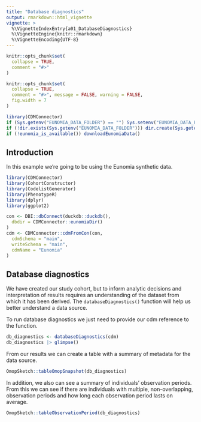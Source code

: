 ```yaml
---
title: "Database diagnostics"
output: rmarkdown::html_vignette
vignette: >
  %\VignetteIndexEntry{a01_DatabaseDiagnostics}
  %\VignetteEngine{knitr::rmarkdown}
  %\VignetteEncoding{UTF-8}
---
```


```r
knitr::opts_chunk$set(
  collapse = TRUE,
  comment = "#>"
)
```


```r
knitr::opts_chunk$set(
  collapse = TRUE,
  comment = "#>", message = FALSE, warning = FALSE,
  fig.width = 7
)

library(CDMConnector)
if (Sys.getenv("EUNOMIA_DATA_FOLDER") == "") Sys.setenv("EUNOMIA_DATA_FOLDER" = tempdir())
if (!dir.exists(Sys.getenv("EUNOMIA_DATA_FOLDER"))) dir.create(Sys.getenv("EUNOMIA_DATA_FOLDER"))
if (!eunomia_is_available()) downloadEunomiaData()
```

## Introduction
In this example we're going to be using the Eunomia synthetic data. 

```r
library(CDMConnector)
library(CohortConstructor)
library(CodelistGenerator)
library(PhenotypeR)
library(dplyr)
library(ggplot2)

con <- DBI::dbConnect(duckdb::duckdb(),
  dbdir = CDMConnector::eunomiaDir()
)
cdm <- CDMConnector::cdmFromCon(con,
  cdmSchema = "main",
  writeSchema = "main",
  cdmName = "Eunomia"
)
```

## Database diagnostics

We have created our study cohort, but to inform analytic decisions and interpretation of results requires an understanding of the dataset from which it has been derived. The `databaseDiagnostics()` function will help us better understand a data source. 

To run database diagnostics we just need to provide our cdm reference to the function.

```r
db_diagnostics <- databaseDiagnostics(cdm)
db_diagnostics |> glimpse()
```

From our results we can create a table with a summary of metadata for the data source.
```r
OmopSketch::tableOmopSnapshot(db_diagnostics)
```

In addition, we also can see a summary of individuals' observation periods. From this we can see if there are individuals with multiple, non-overlapping, observation periods and how long each observation period lasts on average. 
```r
OmopSketch::tableObservationPeriod(db_diagnostics)
```
